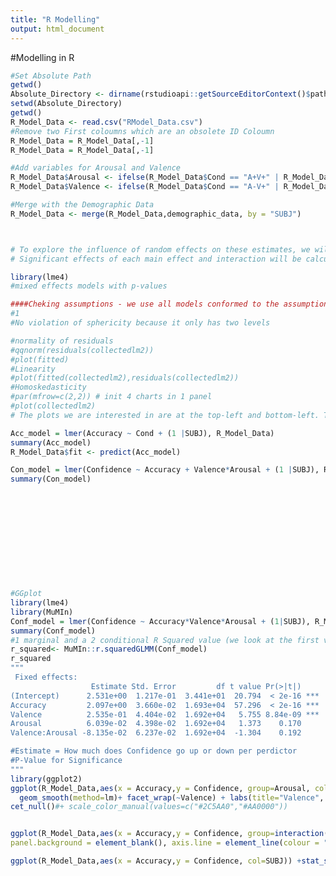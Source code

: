```yaml
---
title: "R Modelling"
output: html_document
---
```


#Modelling in R
```r
#Set Absolute Path
getwd()
Absolute_Directory <- dirname(rstudioapi::getSourceEditorContext()$path)
setwd(Absolute_Directory)
getwd()
R_Model_Data <- read.csv("RModel_Data.csv")
#Remove two First coloumns which are an obsolete ID Coloumn
R_Model_Data = R_Model_Data[,-1]
R_Model_Data = R_Model_Data[,-1]

#Add variables for Arousal and Valence
R_Model_Data$Arousal <- ifelse(R_Model_Data$Cond == "A+V+" | R_Model_Data$Cond == "A+V-",1,0)
R_Model_Data$Valence <- ifelse(R_Model_Data$Cond == "A-V+" | R_Model_Data$Cond == "A+V+",1,0)

#Merge with the Demographic Data
R_Model_Data <- merge(R_Model_Data,demographic_data, by = "SUBJ")



# To explore the influence of random effects on these estimates, we will additionally fit multilevel linear models in R, testing for overall effects of arousal, valence, and their interaction on confidence and accuracy while including random slopes and offsets for each subject, i.e., testing for the full factorial interactions between valence, arousal, and decision accuracy on confidence.
# Significant effects of each main effect and interaction will be calculated by likelihood ratio tests comparing models with and without these effects included.

library(lme4)
#mixed effects models with p-values

####Cheking assumptions - we use all models conformed to the assumptions as tested by residiual plots
#1
#No violation of sphericity because it only has two levels 

#normality of residuals
#qqnorm(residuals(collectedlm2))
#plot(fitted)
#Linearity
#plot(fitted(collectedlm2),residuals(collectedlm2))
#Homoskedasticity
#par(mfrow=c(2,2)) # init 4 charts in 1 panel
#plot(collectedlm2)
# The plots we are interested in are at the top-left and bottom-left. The top-left is the chart of residuals vs fitted values, while in the bottom-left one, it is standardised residuals on Y axis. If there is absolutely no heteroscedastity, you should see a completely random, equal distribution of points throughout the range of X axis and a flat red line.

Acc_model = lmer(Accuracy ~ Cond + (1 |SUBJ), R_Model_Data)
summary(Acc_model)
R_Model_Data$fit <- predict(Acc_model)

Con_model = lmer(Confidence ~ Accuracy + Valence*Arousal + (1 |SUBJ), R_Model_Data)
summary(Con_model)












#GGplot
library(lme4)
library(MuMIn)
Conf_model = lmer(Confidence ~ Accuracy*Valence*Arousal + (1|SUBJ), R_Model_Data)
summary(Conf_model)
#1 marginal and a 2 conditional R Squared value (we look at the first value - The marginal R Squared concerned with our Fixed effects only)
r_squared<- MuMIn::r.squaredGLMM(Conf_model)
r_squared
"""
 Fixed effects:
                  Estimate Std. Error         df t value Pr(>|t|)    
(Intercept)      2.531e+00  1.217e-01  3.441e+01  20.794  < 2e-16 ***
Accuracy         2.097e+00  3.660e-02  1.693e+04  57.296  < 2e-16 ***
Valence          2.535e-01  4.404e-02  1.692e+04   5.755 8.84e-09 ***
Arousal          6.039e-02  4.398e-02  1.692e+04   1.373    0.170    
Valence:Arousal -8.135e-02  6.237e-02  1.692e+04  -1.304    0.192

#Estimate = How much does Confidence go up or down per perdictor
#P-Value for Significance
"""
library(ggplot2)
ggplot(R_Model_Data,aes(x = Accuracy,y = Confidence, group=Arousal, color=Arousal)) + 
  geom_smooth(method=lm)+ facet_wrap(~Valence) + labs(title="Valence", x = "Accuracy", y = "Confidence") +theme_bw()+scale_x_continuous(breaks = c(0,1)) + theme(legend.position = "none") 
cet_null()#+ scale_color_manual(values=c("#2C5AA0","#AA0000")) 


ggplot(R_Model_Data,aes(x = Accuracy,y = Confidence, group=interaction(Valence), color=Valence)) + stat_summary(aes(colour=paste("mean",Valence),group=Valence), fun.y=mean, geom="line", size=1,position=position_dodge(0.15))+geom_point(aes(colour=paste("mean",Valence),group=Valence), stat = "summary", fun.y=mean,position=position_dodge(0.15),size=3) + labs(title="Arousal", x = "Accuracy", y = "Confidence") +theme_bw()+scale_x_continuous(breaks = c(30,60,90)) + theme(legend.position = "none") + geom_errorbar(aes(colour=paste("mean",Valence),group=Valence),stat = "summary", fun.data = mean_se, width = 0.3,position=position_dodge(0.15),size=1)+ theme(plot.title = element_text(size=25, face="bold.italic"),aspect.ratio=1,axis.title.x = element_text(size=20, face="bold"),axis.text.x = element_text(face = "bold", size = 12),axis.text.y = element_text(face = "bold", size = 12),axis.title.y = element_text(size=20, face="bold"),panel.grid.major = element_blank(), panel.grid.minor = element_blank(),
panel.background = element_blank(), axis.line = element_line(colour = "black")) + facet_wrap(~Arousal) +scale_x_continuous(breaks = c(0,1))+ scale_color_manual(values=c("#2C5AA0","#AA0000")) 

ggplot(R_Model_Data,aes(x = Accuracy,y = Confidence, col=SUBJ)) +stat_summary(aes(colour=paste("mean",Valence),group=Valence), fun.y=mean, geom="line", size=1,position=position_dodge(0.15))+geom_point(aes(colour=paste("mean",Valence),group=Valence), stat = "summary", fun.y=mean,position=position_dodge(0.15),size=3)+ labs(title="Arousal", x = "Accuracy", y = "Confidence") +theme_bw()+scale_x_continuous(breaks = c(30,60,90)) + theme(legend.position = "none") + geom_errorbar(aes(colour=paste("mean",Valence),group=Valence),stat = "summary", fun.data = mean_se, width = 0.3,position=position_dodge(0.15),size=1)+ theme(plot.title = element_text(size=25, face="bold.italic"),aspect.ratio=1,axis.title.x = element_text(size=20, face="bold"),axis.text.x = element_text(face = "bold", size = 12),axis.text.y = element_text(face = "bold", size = 12),axis.title.y = element_text(size=20, face="bold"),panel.grid.major = element_blank(), panel.grid.minor = element_blank(),panel.background = element_blank(), axis.line = element_line(colour = "black")) + facet_wrap(~Arousal) +scale_x_continuous(breaks = c(0,1)) + geom_line(stat="smooth",method = "lm", alpha = 0.2)
```
